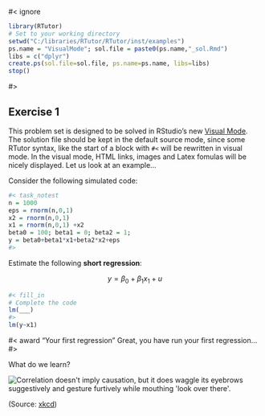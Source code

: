 #< ignore

```r
library(RTutor)
# Set to your working directory
setwd("C:/libraries/RTutor/RTutor/inst/examples")
ps.name = "VisualMode"; sol.file = paste0(ps.name,"_sol.Rmd")
libs = c("dplyr") 
create.ps(sol.file=sol.file, ps.name=ps.name, libs=libs)
stop()
```

#>

## Exercise 1

This problem set is designed to be solved in RStudio's new [Visual Mode](https://rstudio.github.io/visual-markdown-editing). The solution file should be kept in the default source mode, since some RTutor syntax, like the start of a block with `#<` will be rewritten in visual mode. In the visual mode, HTML links, images and Latex fomulas will be nicely displayed. Let us look at an example...

Consider the following simulated code:
```r
#< task_notest
n = 1000
eps = rnorm(n,0,1)
x2 = rnorm(n,0,1)
x1 = rnorm(n,0,1) +x2
beta0 = 100; beta1 = 0; beta2 = 1;
y = beta0+beta1*x1+beta2*x2+eps
#>
```

Estimate the following **short regression**:

$$y = \beta_0 + \beta_1 x_1 + u$$
```r
#< fill_in
# Complete the code
lm(___)
#>
lm(y~x1)
```
#< award "Your first regression"
Great, you have run your first regression...
#>

What do we learn?

<img src="https://imgs.xkcd.com/comics/correlation.png" title="Correlation doesn't imply causation, but it does waggle its eyebrows suggestively and gesture furtively while mouthing 'look over there'.">

(Source: [xkcd](https://xkcd.com/552/))

